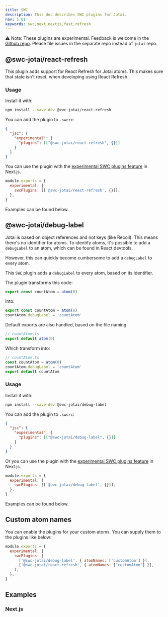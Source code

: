 ```yaml
---
title: SWC
description: This doc describes SWC plugins for Jotai.
nav: 5.01
keywords: swc,next,nextjs,fast,refresh
---
```


⚠️ Note: These plugins are experimental. Feedback is welcome in the [Github repo](https://github.com/pmndrs/swc-jotai). Please file issues in the separate repo instead of `jotai` repo.

## @swc-jotai/react-refresh

This plugin adds support for React Refresh for Jotai atoms. This makes sure that state isn't reset, when developing using React Refresh.

### Usage

Install it with:

```sh
npm install --save-dev @swc-jotai/react-refresh
```

You can add the plugin to `.swcrc`:

```json
{
  "jsc": {
    "experimental": {
      "plugins": [["@swc-jotai/react-refresh", {}]]
    }
  }
}
```

You can use the plugin with the [experimental SWC plugins feature](https://nextjs.org/docs/advanced-features/compiler#swc-plugins-experimental) in Next.js.

```js
module.exports = {
  experimental: {
    swcPlugins: [['@swc-jotai/react-refresh', {}]],
  },
}
```

Examples can be found below.

## @swc-jotai/debug-label

Jotai is based on object references and not keys (like Recoil). This means there's no identifier for atoms. To identify atoms, it's possible to add a `debugLabel` to an atom, which can be found in React devtools.

However, this can quickly become cumbersome to add a `debugLabel` to every atom.

This `SWC` plugin adds a `debugLabel` to every atom, based on its identifier.

The plugin transforms this code:

```js
export const countAtom = atom(0)
```

Into:

```js
export const countAtom = atom(0)
countAtom.debugLabel = 'countAtom'
```

Default exports are also handled, based on the file naming:

```js
// countAtom.ts
export default atom(0)
```

Which transform into:

```js
// countAtom.ts
const countAtom = atom(0)
countAtom.debugLabel = 'countAtom'
export default countAtom
```

### Usage

Install it with:

```sh
npm install --save-dev @swc-jotai/debug-label
```

You can add the plugin to `.swcrc`:

```json
{
  "jsc": {
    "experimental": {
      "plugins": [["@swc-jotai/debug-label", {}]]
    }
  }
}
```

Or you can use the plugin with the [experimental SWC plugins feature](https://nextjs.org/docs/advanced-features/compiler#swc-plugins-experimental) in Next.js.

```js
module.exports = {
  experimental: {
    swcPlugins: [['@swc-jotai/debug-label', {}]],
  },
}
```

Examples can be found below.

## Custom atom names

You can enable the plugins for your custom atoms. You can supply them to the plugins like below:

```js
module.exports = {
  experimental: {
    swcPlugins: [
      ['@swc-jotai/debug-label', { atomNames: ['customAtom'] }],
      ['@swc-jotai/react-refresh', { atomNames: ['customAtom'] }],
    ],
  },
}
```

## Examples

### Next.js

<CodeSandbox id="ygiuzm" />
